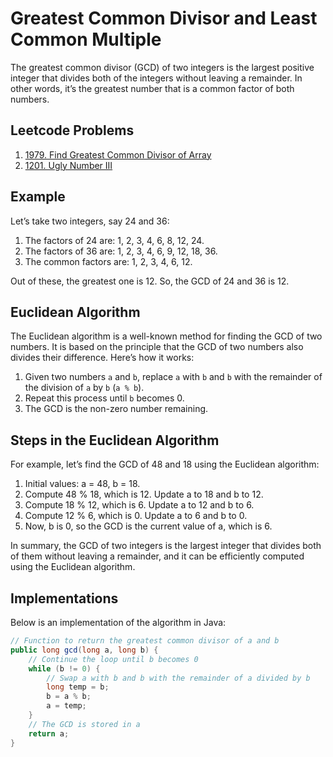 # Greatest Common Divisor and Least Common Multiple

The greatest common divisor (GCD) of two integers is the largest positive integer that divides both of the integers without leaving a remainder. In other words, it's the greatest number that is a common factor of both numbers.

## Leetcode Problems

1. [1979. Find Greatest Common Divisor of Array](https://leetcode.com/problems/find-greatest-common-divisor-of-array/description/)
2. [1201. Ugly Number III](https://leetcode.com/problems/ugly-number-iii/description/)

## Example

Let's take two integers, say 24 and 36:

1. The factors of 24 are: 1, 2, 3, 4, 6, 8, 12, 24.
2. The factors of 36 are: 1, 2, 3, 4, 6, 9, 12, 18, 36.
3. The common factors are: 1, 2, 3, 4, 6, 12.

Out of these, the greatest one is 12. So, the GCD of 24 and 36 is 12.

## Euclidean Algorithm

The Euclidean algorithm is a well-known method for finding the GCD of two numbers. It is based on the principle that the GCD of two numbers also divides their difference. Here's how it works:

1. Given two numbers `a` and `b`, replace `a` with `b` and `b` with the remainder of the division of `a` by `b` (`a % b`).
2. Repeat this process until `b` becomes 0.
3. The GCD is the non-zero number remaining.

## Steps in the Euclidean Algorithm

For example, let's find the GCD of 48 and 18 using the Euclidean algorithm:

1. Initial values: a = 48, b = 18.
2. Compute 48 % 18, which is 12. Update a to 18 and b to 12.
3. Compute 18 % 12, which is 6. Update a to 12 and b to 6.
4. Compute 12 % 6, which is 0. Update a to 6 and b to 0.
5. Now, b is 0, so the GCD is the current value of a, which is 6.


In summary, the GCD of two integers is the largest integer that divides both of them without leaving a remainder, and it can be efficiently computed using the Euclidean algorithm.

## Implementations

Below is an implementation of the algorithm in Java:

```.java
// Function to return the greatest common divisor of a and b
public long gcd(long a, long b) {
    // Continue the loop until b becomes 0
    while (b != 0) {
        // Swap a with b and b with the remainder of a divided by b
        long temp = b;
        b = a % b;
        a = temp;
    }
    // The GCD is stored in a
    return a;
}
```
